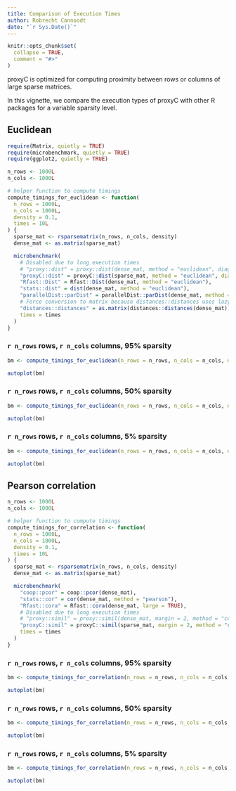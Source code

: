 ```yaml
---
title: Comparison of Execution Times
author: Robrecht Cannoodt
date: "`r Sys.Date()`"
---
```


```r
knitr::opts_chunk$set(
  collapse = TRUE,
  comment = "#>"
)
```

proxyC is optimized for computing proximity between rows or columns of large sparse matrices.

In this vignette, we compare the execution types of proxyC with other R packages for a variable
sparsity level.

## Euclidean

```r
require(Matrix, quietly = TRUE)
require(microbenchmark, quietly = TRUE)
require(ggplot2, quietly = TRUE)

n_rows <- 1000L
n_cols <- 1000L

# helper function to compute timings
compute_timings_for_euclidean <- function(
  n_rows = 1000L,
  n_cols = 1000L,
  density = 0.1,
  times = 10L
) {
  sparse_mat <- rsparsematrix(n_rows, n_cols, density)
  dense_mat <- as.matrix(sparse_mat)

  microbenchmark(
    # Disabled due to long execution times
    # "proxy::dist" = proxy::dist(dense_mat, method = "euclidean", diag = TRUE),
    "proxyC::dist" = proxyC::dist(sparse_mat, method = "euclidean", diag = TRUE),
    "Rfast::Dist" = Rfast::Dist(dense_mat, method = "euclidean"),
    "stats::dist" = dist(dense_mat, method = "euclidean"),
    "parallelDist::parDist" = parallelDist::parDist(dense_mat, method = "euclidean"),
    # Force conversion to matrix because distances::distances uses lazy evaluation
    "distances::distances" = as.matrix(distances::distances(dense_mat)),
    times = times
  )
}

```


### `r n_rows` rows, `r n_cols` columns, 95% sparsity

```r
bm <- compute_timings_for_euclidean(n_rows = n_rows, n_cols = n_cols, density = 0.05)

autoplot(bm)
```

### `r n_rows` rows, `r n_cols` columns, 50% sparsity

```r
bm <- compute_timings_for_euclidean(n_rows = n_rows, n_cols = n_cols, density = 0.5)

autoplot(bm)
```

### `r n_rows` rows, `r n_cols` columns, 5% sparsity

```r
bm <- compute_timings_for_euclidean(n_rows = n_rows, n_cols = n_cols, density = 0.95)

autoplot(bm)
```

## Pearson correlation

```r
n_rows <- 1000L
n_cols <- 1000L

# helper function to compute timings
compute_timings_for_correlation <- function(
  n_rows = 1000L,
  n_cols = 1000L,
  density = 0.1,
  times = 10L
) {
  sparse_mat <- rsparsematrix(n_rows, n_cols, density)
  dense_mat <- as.matrix(sparse_mat)

  microbenchmark(
    "coop::pcor" = coop::pcor(dense_mat),
    "stats::cor" = cor(dense_mat, method = "pearson"),
    "Rfast::cora" = Rfast::cora(dense_mat, large = TRUE),
    # Disabled due to long execution times
    # "proxy::simil" = proxy::simil(dense_mat, margin = 2, method = "correlation", diag = TRUE),
    "proxyC::simil" = proxyC::simil(sparse_mat, margin = 2, method = "correlation", diag = TRUE),
    times = times
  )
}
```

### `r n_rows` rows, `r n_cols` columns, 95% sparsity

```r
bm <- compute_timings_for_correlation(n_rows = n_rows, n_cols = n_cols, density = 0.05)

autoplot(bm)
```

### `r n_rows` rows, `r n_cols` columns, 50% sparsity

```r
bm <- compute_timings_for_correlation(n_rows = n_rows, n_cols = n_cols, density = 0.5)

autoplot(bm)
```

### `r n_rows` rows, `r n_cols` columns, 5% sparsity

```r
bm <- compute_timings_for_correlation(n_rows = n_rows, n_cols = n_cols, density = 0.95)

autoplot(bm)
```

